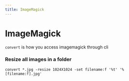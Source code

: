 ```yaml
---
title: ImageMagick
---
```


# ImageMagick

`convert` is how you access imagemagick through cli

### Resize all images in a folder

`convert *.jpg -resize 1024X1024 -set filename:f '%t' '%[filename:f].jpg'`
